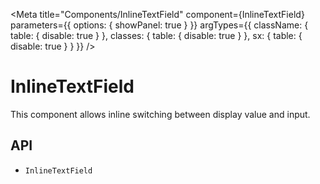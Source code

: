 

<Meta
  title="Components/InlineTextField"
  component={InlineTextField}
  parameters={{
    options: { showPanel: true }
  }}
  argTypes={{
    className: {
      table: {
        disable: true
      }
    },
    classes: {
      table: {
        disable: true
      }
    },
    sx: {
      table: {
        disable: true
      }
    }
  }}
/>

# InlineTextField

This component allows inline switching between display value and input.

<Canvas>
  <Story story={stories.Demo} name="Demo" />
</Canvas>

<ArgsTable story="Demo" />

## API

<ul>
  <li>
    <LinkTo kind="components-api-InlineTextField" story="page">
      <code>InlineTextField</code>
    </LinkTo>
  </li>
</ul>
